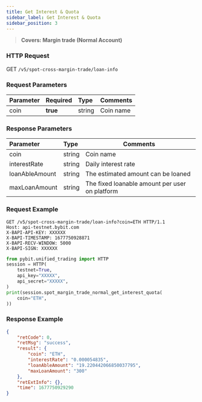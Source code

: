 ```yaml
---
title: Get Interest & Quota
sidebar_label: Get Interest & Quota
sidebar_position: 3
---
```

> **Covers: Margin trade (Normal Account)**

### HTTP Request
GET `/v5/spot-cross-margin-trade/loan-info`

### Request Parameters
| Parameter | Required | Type | Comments|
|:----- |:-------|:-----|------ |
|coin|**true**|string|Coin name|

### Response Parameters
| Parameter | Type | Comments|
|:----- |:-----|----- |
|coin|string|Coin name|
|interestRate|string|Daily interest rate|
|loanAbleAmount|string|The estimated amount can be loaned |
|maxLoanAmount|string|The fixed loanable amount per user on platform|

### Request Example

<Tabs groupId="programming-languages">
<TabItem value="http" label="HTTP">

```http
GET /v5/spot-cross-margin-trade/loan-info?coin=ETH HTTP/1.1
Host: api-testnet.bybit.com
X-BAPI-API-KEY: XXXXXX
X-BAPI-TIMESTAMP: 1677750928871
X-BAPI-RECV-WINDOW: 5000
X-BAPI-SIGN: XXXXXX
```

</TabItem>
<TabItem value="python" label="Python">

```python
from pybit.unified_trading import HTTP
session = HTTP(
    testnet=True,
    api_key="XXXXX",
    api_secret="XXXXX",
)
print(session.spot_margin_trade_normal_get_interest_quota(
    coin="ETH",
))
```

</TabItem>
</Tabs>

### Response Example

```json
{
    "retCode": 0,
    "retMsg": "success",
    "result": {
        "coin": "ETH",
        "interestRate": "0.000054835",
        "loanAbleAmount": "19.220442066850037795",
        "maxLoanAmount": "300"
    },
    "retExtInfo": {},
    "time": 1677750929290
}
```

